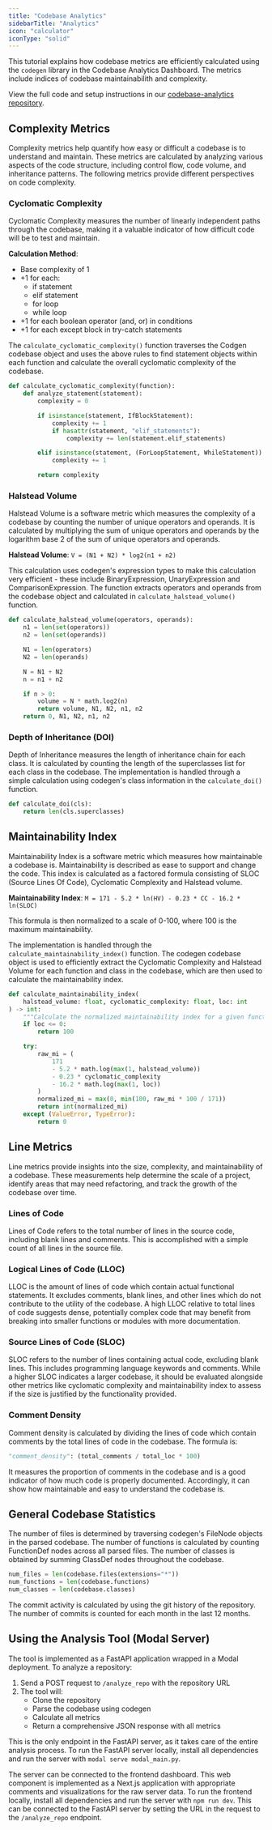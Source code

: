 ```yaml
---
title: "Codebase Analytics"
sidebarTitle: "Analytics"
icon: "calculator"
iconType: "solid"
---
```


This tutorial explains how codebase metrics are efficiently calculated using the `codegen` library in the Codebase Analytics Dashboard. The metrics include indices of codebase maintainabilith and complexity.

View the full code and setup instructions in our [codebase-analytics repository](https://github.com/codegen-sh/codebase-analytics).


## Complexity Metrics

Complexity metrics help quantify how easy or difficult a codebase is to understand and maintain. These metrics are calculated by analyzing various aspects of the code structure, including control flow, code volume, and inheritance patterns. The following metrics provide different perspectives on code complexity.

### Cyclomatic Complexity
Cyclomatic Complexity measures the number of linearly independent paths through the codebase, making it a valuable indicator of how difficult code will be to test and maintain.

**Calculation Method**:
  - Base complexity of 1
  - +1 for each:
    - if statement
    - elif statement
    - for loop
    - while loop
  - +1 for each boolean operator (and, or) in conditions
  - +1 for each except block in try-catch statements

The `calculate_cyclomatic_complexity()` function traverses the Codgen codebase object and uses the above rules to find statement objects within each function and calculate the overall cyclomatic complexity of the codebase.

```python
def calculate_cyclomatic_complexity(function):
    def analyze_statement(statement):
        complexity = 0

        if isinstance(statement, IfBlockStatement):
            complexity += 1
            if hasattr(statement, "elif_statements"):
                complexity += len(statement.elif_statements)

        elif isinstance(statement, (ForLoopStatement, WhileStatement)):
            complexity += 1

        return complexity
```

### Halstead Volume
Halstead Volume is a software metric which measures the complexity of a codebase by counting the number of unique operators and operands. It is calculated by multiplying the sum of unique operators and operands by the logarithm base 2 of the sum of unique operators and operands.

**Halstead Volume**: `V = (N1 + N2) * log2(n1 + n2)`

This calculation uses codegen's expression types to make this calculation very efficient - these include BinaryExpression, UnaryExpression and ComparisonExpression. The function extracts operators and operands from the codebase object and calculated in `calculate_halstead_volume()` function.

```python
def calculate_halstead_volume(operators, operands):
    n1 = len(set(operators))
    n2 = len(set(operands))

    N1 = len(operators)
    N2 = len(operands)

    N = N1 + N2
    n = n1 + n2

    if n > 0:
        volume = N * math.log2(n)
        return volume, N1, N2, n1, n2
    return 0, N1, N2, n1, n2
```

### Depth of Inheritance (DOI)
Depth of Inheritance measures the length of inheritance chain for each class. It is calculated by counting the length of the superclasses list for each class in the codebase.  The implementation is handled through a simple calculation using codegen's class information in the `calculate_doi()` function.

```python
def calculate_doi(cls):
    return len(cls.superclasses)
```

## Maintainability Index
Maintainability Index is a software metric which measures how maintainable a codebase is. Maintainability is described as ease to support and change the code. This index is calculated as a factored formula consisting of SLOC (Source Lines Of Code), Cyclomatic Complexity and Halstead volume.

**Maintainability Index**: `M = 171 - 5.2 * ln(HV) - 0.23 * CC - 16.2 * ln(SLOC)`

This formula is then normalized to a scale of 0-100, where 100 is the maximum maintainability.

The implementation is handled through the `calculate_maintainability_index()` function. The codegen codebase object is used to efficiently extract the Cyclomatic Complexity and Halstead Volume for each function and class in the codebase, which are then used to calculate the maintainability index.

```python
def calculate_maintainability_index(
    halstead_volume: float, cyclomatic_complexity: float, loc: int
) -> int:
    """Calculate the normalized maintainability index for a given function."""
    if loc <= 0:
        return 100

    try:
        raw_mi = (
            171
            - 5.2 * math.log(max(1, halstead_volume))
            - 0.23 * cyclomatic_complexity
            - 16.2 * math.log(max(1, loc))
        )
        normalized_mi = max(0, min(100, raw_mi * 100 / 171))
        return int(normalized_mi)
    except (ValueError, TypeError):
        return 0
```

## Line Metrics

Line metrics provide insights into the size, complexity, and maintainability of a codebase. These measurements help determine the scale of a project, identify areas that may need refactoring, and track the growth of the codebase over time. 

### Lines of Code
Lines of Code refers to the total number of lines in the source code, including blank lines and comments. This is accomplished with a simple count of all lines in the source file.

### Logical Lines of Code (LLOC)
LLOC is the amount of lines of code which contain actual functional statements. It excludes comments, blank lines, and other lines which do not contribute to the utility of the codebase. A high LLOC relative to total lines of code suggests dense, potentially complex code that may benefit from breaking into smaller functions or modules with more documentation.

### Source Lines of Code (SLOC)
SLOC refers to the number of lines containing actual code, excluding blank lines. This includes programming language keywords and comments. While a higher SLOC indicates a larger codebase, it should be evaluated alongside other metrics like cyclomatic complexity and maintainability index to assess if the size is justified by the functionality provided.

### Comment Density
Comment density is calculated by dividing the lines of code which contain comments by the total lines of code in the codebase. The formula is:

```python
"comment_density": (total_comments / total_loc * 100)
```

It measures the proportion of comments in the codebase and is a good indicator of how much code is properly documented. Accordingly, it can show how maintainable and easy to understand the codebase is.

## General Codebase Statistics
The number of files is determined by traversing codegen's FileNode objects in the parsed codebase. The number of functions is calculated by counting FunctionDef nodes across all parsed files. The number of classes is obtained by summing ClassDef nodes throughout the codebase.

```python
num_files = len(codebase.files(extensions="*"))
num_functions = len(codebase.functions)
num_classes = len(codebase.classes)
```

The commit activity is calculated by using the git history of the repository. The number of commits is counted for each month in the last 12 months.

## Using the Analysis Tool (Modal Server)

The tool is implemented as a FastAPI application wrapped in a Modal deployment. To analyze a repository:

1. Send a POST request to `/analyze_repo` with the repository URL
2. The tool will:
   - Clone the repository
   - Parse the codebase using codegen
   - Calculate all metrics
   - Return a comprehensive JSON response with all metrics

This is the only endpoint in the FastAPI server, as it takes care of the entire analysis process. To run the FastAPI server locally, install all dependencies and run the server with `modal serve modal_main.py`.

The server can be connected to the frontend dashboard. This web component is implemented as a Next.js application with appropriate comments and visualizations for the raw server data. To run the frontend locally, install all dependencies and run the server with `npm run dev`. This can be connected to the FastAPI server by setting the URL in the request to the `/analyze_repo` endpoint.

